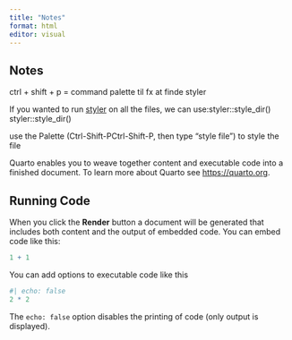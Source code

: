 ```yaml
---
title: "Notes"
format: html
editor: visual
---
```


## Notes

ctrl + shift + p = command palette til fx at finde styler

If you wanted to run [styler](https://github.com/r-lib/styler) on all the files, we can use:styler::style_dir() styler::style_dir()


use the Palette (Ctrl-Shift-PCtrl-Shift-P, then type “style file”) to style the file



Quarto enables you to weave together content and executable code into a finished document. To learn more about Quarto see <https://quarto.org>.

## Running Code

When you click the **Render** button a document will be generated that includes both content and the output of embedded code. You can embed code like this:

```r
1 + 1
```

You can add options to executable code like this

```r
#| echo: false
2 * 2
```

The `echo: false` option disables the printing of code (only output is displayed).
